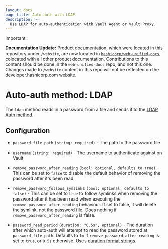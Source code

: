 ```yaml
---
layout: docs
page_title: Auto-auth with LDAP
description: >-
  Use LDAP for auto-authentication with Vault Agent or Vault Proxy.
---
```


> [!IMPORTANT]  
> **Documentation Update:** Product documentation, which were located in this repository under `/website`, are now located in [`hashicorp/web-unified-docs`](https://github.com/hashicorp/web-unified-docs), colocated with all other product documentation. Contributions to this content should be done in the `web-unified-docs` repo, and not this one. Changes made to `/website` content in this repo will not be reflected on the developer.hashicorp.com website.

# Auto-auth method: LDAP

The `ldap` method reads in a password from a file and sends it to the [LDAP Auth
method](/vault/docs/auth/ldap).

## Configuration

- `password_file_path` `(string: required)` - The path to the password file

- `username` `(string: required)` - The username to authenticate against on Vault

- `remove_password_after_reading` `(bool: optional, defaults to true)` -
  This can be set to `false` to disable the default behavior of removing the
  password after it's been read.

- `remove_password_follows_symlinks` `(bool: optional, defaults to false)` -
This can be set to `true` to follow symlinks when removing the password after
it has been read when executing the `remove_password_after_reading` behaviour.
If set to false, it will delete the symlink, not the password file. Does
nothing if `remove_password_after_reading` is false.

- `password_read_period` `(duration: "0.5s", optional)` - The duration after which 
auto-auth will attempt to read the password stored at `password_file_path`.
Defaults to `1m` if `remove_password_after_reading` is set to `true`, or `0.5s`
otherwise. Uses [duration format
strings](/vault/docs/concepts/duration-format).
